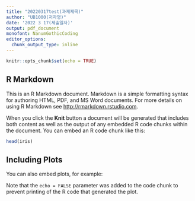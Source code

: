 ---
title: "20220317test(과제제목)"
author: "UB1000(저자명)"
date: '2022 3 17(제출일자)'
output: pdf_document
monofont: NanumGothicCoding
editor_options: 
  chunk_output_type: inline
---

```{r setup, include=FALSE}
knitr::opts_chunk$set(echo = TRUE)
```

## R Markdown

This is an R Markdown document. Markdown is a simple formatting syntax for authoring HTML, PDF, and MS Word documents. For more details on using R Markdown see <http://rmarkdown.rstudio.com>.

When you click the **Knit** button a document will be generated that includes both content as well as the output of any embedded R code chunks within the document. You can embed an R code chunk like this:
```{r}
head(iris)
```


## Including Plots

You can also embed plots, for example:

Note that the `echo = FALSE` parameter was added to the code chunk to prevent printing of the R code that generated the plot.
